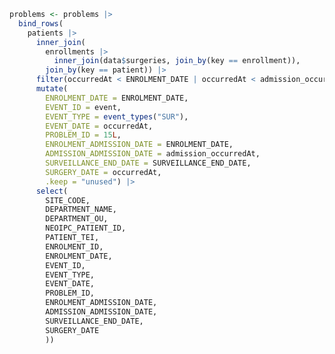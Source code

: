 ```r

problems <- problems |>
  bind_rows(
    patients |>
      inner_join(
        enrollments |>
          inner_join(data$surgeries, join_by(key == enrollment)),
        join_by(key == patient)) |>
      filter(occurredAt < ENROLMENT_DATE | occurredAt < admission_occurredAt | occurredAt > SURVEILLANCE_END_DATE) |>
      mutate(
        ENROLMENT_DATE = ENROLMENT_DATE,
        EVENT_ID = event,
        EVENT_TYPE = event_types("SUR"),
        EVENT_DATE = occurredAt,
        PROBLEM_ID = 15L,
        ENROLMENT_ADMISSION_DATE = ENROLMENT_DATE,
        ADMISSION_ADMISSION_DATE = admission_occurredAt,
        SURVEILLANCE_END_DATE = SURVEILLANCE_END_DATE,
        SURGERY_DATE = occurredAt,
        .keep = "unused") |>
      select(
        SITE_CODE,
        DEPARTMENT_NAME,
        DEPARTMENT_OU,
        NEOIPC_PATIENT_ID,
        PATIENT_TEI,
        ENROLMENT_ID,
        ENROLMENT_DATE,
        EVENT_ID,
        EVENT_TYPE,
        EVENT_DATE,
        PROBLEM_ID,
        ENROLMENT_ADMISSION_DATE,
        ADMISSION_ADMISSION_DATE,
        SURVEILLANCE_END_DATE,
        SURGERY_DATE
        ))
```
